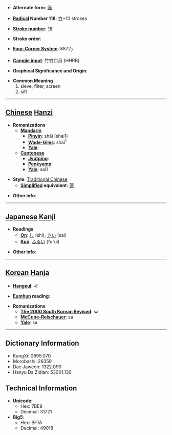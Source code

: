 * '''Alternate form''': [[筛]]

* '''[[Wiktionary:Chinese radical index| Radical]] Number 118''': [[Wiktionary:Chinese radical index 竹|竹]]+10 strokes

* '''[[Wiktionary:Chinese total strokes index|Stroke number]]''': [[Wiktionary:Chinese total strokes index 16|16]]

* '''Stroke order''': 

* '''[[Wiktionary:Chinese four corner index|Four-Corner System]]''': 8872<sub>7</sub>

* '''[[Wiktionary:Chinese Cangjie index|Cangjie input]]''': 竹竹口月 (HHRB)

* '''Graphical Significance and Origin''': 

* '''Common Meaning'''
*#sieve, filter, screen
*# sift


----

== [[Chinese]] [[Hanzi]] ==

* '''Romanizations'''
** '''[[Mandarin]]'''
*** '''[[Pinyin]]''': shāi (shai1)
*** '''[[Wade-Giles]]''': shai<sup>1</sup>
*** '''[[Yale]]''': 
** '''[[Cantonese]]'''
*** '''[[Jyutping]]''':
*** '''[[Penkyamp]]''': 
*** '''[[Yale]]''': sai1

* '''Style''': [[Traditional Chinese]] 
** '''[[Simplified Chinese|Simplified]] equivalent''': [[筛]]

* '''Other info''': 

----

== [[Japanese]] [[Kanji]] ==

* '''Readings'''
** '''[[On]]''': [[し]] (shi), [[さい]] (sai)
** '''[[Kun]]''': [[ふるい]] (furui)

* '''Other info''':  

----

== [[Korean]] [[Hanja]] ==

* '''[[Hangeul]]''': 사

* '''[[Eumhun]] reading''': 

* '''Romanizations'''
** '''[[The 2000 South Korean Revised Romanization|The 2000 South Korean Revised]]''': sa
** '''[[McCune-Reischauer]]''': sa
** '''[[Yale]]''': sa

----

== Dictionary Information ==

* KangXi: 0895.070
* Morobashi: 26359
* Dae Jaweon: 1322.090
* Hanyu Da Zidian: 53001.130

== Technical Information ==

* '''Unicode''':
** Hex: 7BE9
** Decimal: 31721
* '''Big5''':
** Hex: BF7A
** Decimal: 49018